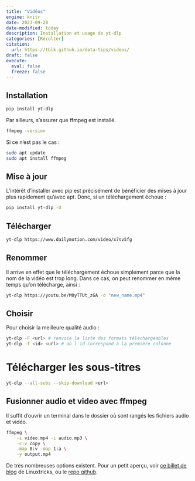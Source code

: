 ```yaml
---
title: "Vidéos"
engine: knitr
date: 2023-09-28
date-modified: today
description: Installation et usage de yt-dlp
categories: [Récolter]
citation: 
  url: https://tblk.github.io/data-tips/videos/ 
draft: false
execute: 
  eval: false
  freeze: false
---
```


## Installation

```bash
pip install yt-dlp
```

Par ailleurs, s'assurer que ffmpeg est installé.

```bash
ffmpeg -version
```

Si ce n'est pas le cas :

```bash
sudo apt update
sudo apt install ffmpeg
```

## Mise à jour

L'intérêt d'installer avec pip est précisément de bénéficier des mises à jour plus rapidement qu'avec apt. Donc, si un téléchargement échoue :

```bash
pip install yt-dlp -U
```

## Télécharger

```bash
yt-dlp https://www.dailymotion.com/video/x7sv5fg
```

## Renommer

Il arrive en effet que le téléchargement échoue simplement parce que la nom de la vidéo est trop long. Dans ce cas, on peut renommer en même temps qu'on télécharge, ainsi :

```bash
yt-dlp https://youtu.be/M0yTTUt_zGA -o "new_name.mp4"
```

## Choisir

Pour choisir la meilleure qualité audio :

```bash
yt-dlp -F <url> # renvoie la liste des formats téléchargeables
yt-dlp -f <id> <url> # où l'id correspond à la première colonne
```

# Télécharger les sous-titres

```bash
yt-dlp --all-subs --skip-download <url>
```

## Fusionner audio et video avec ffmpeg

Il suffit d'ouvrir un terminal dans le dossier où sont rangés les fichiers audio et vidéo.

```bash
ffmpeg \
    -i video.mp4 -i audio.mp3 \
    -c:v copy \
    -map 0:v -map 1:a \
    -y output.mp4 
```

De très nombreuses options existent. Pour un petit aperçu, voir [ce billet de blog](https://www.linuxtricks.fr/wiki/yt-dlp-telecharger-des-videos-sur-internet-youtube-dl) de Linuxtricks, ou le [repo github](https://github.com/yt-dlp/yt-dlp).
